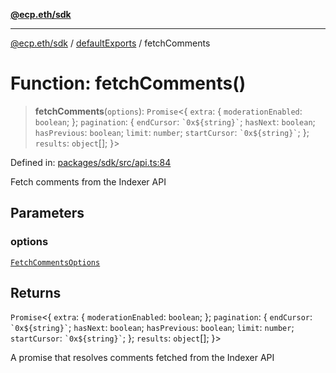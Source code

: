 [**@ecp.eth/sdk**](/sdk-reference/index.mdx)

***

[@ecp.eth/sdk](/sdk-reference/index.mdx) / [defaultExports](/sdk-reference/defaultExports/index.mdx) / fetchComments

# Function: fetchComments()

> **fetchComments**(`options`): `Promise`\<\{ `extra`: \{ `moderationEnabled`: `boolean`; \}; `pagination`: \{ `endCursor`: `` `0x${string}` ``; `hasNext`: `boolean`; `hasPrevious`: `boolean`; `limit`: `number`; `startCursor`: `` `0x${string}` ``; \}; `results`: `object`[]; \}\>

Defined in: [packages/sdk/src/api.ts:84](https://github.com/ecp-eth/comments-monorepo/blob/main/packages/sdk/src/api.ts#L84)

Fetch comments from the Indexer API

## Parameters

### options

[`FetchCommentsOptions`](/sdk-reference/defaultExports/type-aliases/FetchCommentsOptions.mdx)

## Returns

`Promise`\<\{ `extra`: \{ `moderationEnabled`: `boolean`; \}; `pagination`: \{ `endCursor`: `` `0x${string}` ``; `hasNext`: `boolean`; `hasPrevious`: `boolean`; `limit`: `number`; `startCursor`: `` `0x${string}` ``; \}; `results`: `object`[]; \}\>

A promise that resolves comments fetched from the Indexer API

